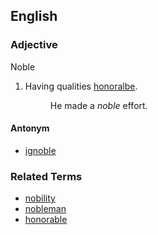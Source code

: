 ==English==
===Adjective===
Noble
# Having qualities [[honoralbe]].
#: He made a ''noble'' effort.
====Antonym====
* [[ignoble]]
===Related Terms===
* [[nobility]]
* [[nobleman]]
* [[honorable]]